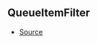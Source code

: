 ## QueueItemFilter



- [Source](https://github.com/Androz2091/discord-player/blob/e31bc2a/packages/utils/src/Queue.ts#L3)